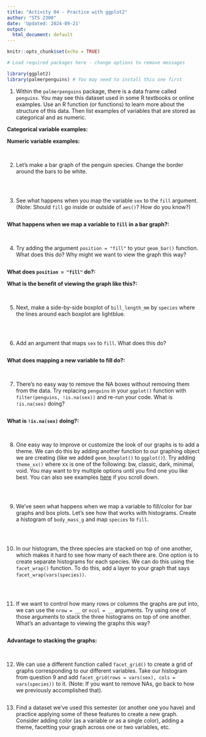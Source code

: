 ```yaml
---
title: "Activity 04 - Practice with ggplot2"
author: "STS 2300"
date: 'Updated: 2024-09-21'
output:
  html_document: default
---
```


```r
knitr::opts_chunk$set(echo = TRUE)
```

```r
# Load required packages here - change options to remove messages

library(ggplot2)
library(palmerpenguins) # You may need to install this one first
```

1. Within the `palmerpenguins` package, there is a data frame called `penguins`. You may see this dataset used in some R textbooks or online examples. Use an R function (or functions) to learn more about the structure of this data. Then list examples of variables that are stored as categorical and as numeric.

**Categorical variable examples:**

**Numeric variable examples:**

<br>


2. Let's make a bar graph of the penguin species. Change the border around the bars to be white.

```r

```

<br>


3. See what happens when you map the variable `sex` to the `fill` argument. (Note: Should `fill` go inside or outside of `aes()`? How do you know?)

```r

```

**What happens when we map a variable to `fill` in a bar graph?:**

<br>


4. Try adding the argument `position = "fill"` to your `geom_bar()` function. What does this do? Why might we want to view the graph this way?

```r

```

**What does `position = "fill"` do?:**

**What is the benefit of viewing the graph like this?:**

<br>


5. Next, make a side-by-side boxplot of `bill_length_mm` by `species` where the lines around each boxplot are lightblue.

```r

```

<br>


6. Add an argument that maps `sex` to `fill`. What does this do?

```r

```

**What does mapping a new variable to fill do?:**

<br>


7. There's no easy way to remove the NA boxes without removing them from the data. Try replacing `penguins` in your `ggplot()` function with `filter(penguins, !is.na(sex))` and re-run your code. What is `!is.na(sex)` doing?

```r

```

**What is `!is.na(sex)` doing?:**

<br>


8. One easy way to improve or customize the look of our graphs is to add a theme. We can do this by adding another function to our graphing object we are creating (like we added `geom_boxplot()` to `ggplot()`). Try adding `theme_xx()` where xx is one of the following: bw, classic, dark, minimal, void. You may want to try multiple options until you find one you like best. You can also see examples [here](https://ggplot2.tidyverse.org/reference/ggtheme.html) if you scroll down.

```r

```

<br>


9. We've seen what happens when we map a variable to fill/color for bar graphs and box plots. Let's see how that works with histograms. Create a histogram of `body_mass_g` and map `species` to `fill`.

```r

```

<br>


10. In our histogram, the three species are stacked on top of one another, which makes it hard to see how many of each there are. One option is to create separate histograms for each species. We can do this using the `facet_wrap()` function. To do this, add a layer to your graph that says `facet_wrap(vars(species))`.

```r

```

<br>


11. If we want to control how many rows or columns the graphs are put into, we can use the `nrow = __` or `ncol = __` arguments. Try using one of those arguments to stack the three histograms on top of one another. What's an advantage to viewing the graphs this way?

```r

```

**Advantage to stacking the graphs:**

<br>


12. We can use a different function called `facet_grid()` to create a grid of graphs corresponding to our different variables. Take our histogram from question 9 and add `facet_grid(rows = vars(sex), cols = vars(species))` to it. (Note: If you want to remove NAs, go back to how we previously accomplished that).

```r

```


13. Find a dataset we've used this semester (or another one you have) and practice applying some of these features to create a new graph. Consider adding color (as a variable or as a single color), adding a theme, facetting your graph across one or two variables, etc.

```r

```

